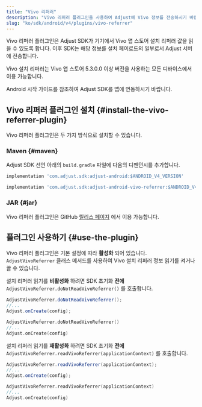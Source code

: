 ```yaml
---
title: "Vivo 리퍼러"
description: "Vivo 리퍼러 플러그인을 사용하여 Adjust에 Vivo 정보를 전송하시기 바랍니다."
slug: "ko/sdk/android/v4/plugins/vivo-referrer"
---
```


Vivo 리퍼러 플러그인은 Adjust SDK가 기기에서 Vivo 앱 스토어 설치 리퍼러 값을 읽을 수 있도록 합니다. 이후 SDK는 해당 정보를 설치 페이로드의 일부로서 Adjust 서버에 전송합니다.

Vivo 설치 리퍼러는 Vivo 앱 스토어 5\.3\.0\.0 이상 버전을 사용하는 모든 디바이스에서 이용 가능합니다.

Android 시작 가이드를 참조하여 Adjust SDK를 앱에 연동하시기 바랍니다.

## Vivo 리퍼러 플러그인 설치 {#install-the-vivo-referrer-plugin}

Vivo 리퍼러 플러그인은 두 가지 방식으로 설치할 수 있습니다.

### Maven {#maven}

Adjust SDK 선언 아래의 `build.gradle` 파일에 다음의 디펜던시를 추가합니다.

<CodeBlock title="build.gradle">

```groovy
implementation 'com.adjust.sdk:adjust-android:$ANDROID_V4_VERSION'

implementation 'com.adjust.sdk:adjust-android-vivo-referrer:$ANDROID_V4_VERSION'

```

</CodeBlock>

### JAR {#jar}

Vivo 리퍼러 플러그인은 GitHub [릴리스 페이지](https://github.com/adjust/android_sdk/releases/latest) 에서 이용 가능합니다.

## 플러그인 사용하기 {#use-the-plugin}

Vivo 리퍼러 플러그인은 기본 설정에 따라 **활성화** 되어 있습니다. `AdjustVivoReferrer` 클래스 메서드를 사용하여 Vivo 설치 리퍼러 정보 읽기를 켜거나 끌 수 있습니다.

설치 리퍼러 읽기를 **비활성화** 하려면 SDK 초기화 **전에** `AdjustVivoReferrer.doNotReadVivoReferrer()` 를 호출합니다.

<Tabs>
<Tab title="Java" sync="java">

```java
AdjustVivoReferrer.doNotReadVivoReferrer();
//...
Adjust.onCreate(config);
```

</Tab>
<Tab title="Kotlin" sync="kotlin">

```kotlin
AdjustVivoReferrer.doNotReadVivoReferrer()
//...
Adjust.onCreate(config)
```

</Tab>
</Tabs>

설치 리퍼러 읽기를 **재활성화** 하려면 SDK 초기화 **전에** `AdjustVivoReferrer.readVivoReferrer(applicationContext)` 를 호출합니다.

<Tabs>
<Tab title="Java" sync="java">

```java
AdjustVivoReferrer.readVivoReferrer(applicationContext);
//...
Adjust.onCreate(config);
```

</Tab>
<Tab title="Kotlin" sync="kotlin">

```kotlin
AdjustVivoReferrer.readVivoReferrer(applicationContext)
//...
Adjust.onCreate(config)
```

</Tab>
</Tabs>
